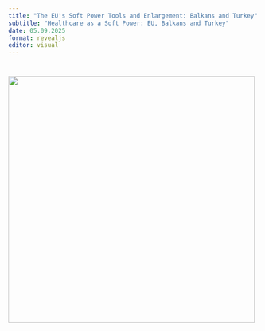 ```yaml
---
title: "The EU's Soft Power Tools and Enlargement: Balkans and Turkey"
subtitle: "Healthcare as a Soft Power: EU, Balkans and Turkey"
date: 05.09.2025
format: revealjs
editor: visual
---
```


# ![](images/week%208-02.png){width="495"}

